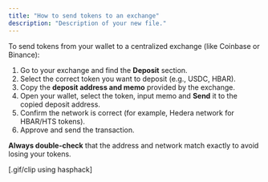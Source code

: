 ```yaml
---
title: "How to send tokens to an exchange"
description: "Description of your new file."
---
```


To send tokens from your wallet to a centralized exchange (like Coinbase or Binance):

1. Go to your exchange and find the **Deposit** section.
2. Select the correct token you want to deposit (e.g., USDC, HBAR).
3. Copy the **deposit address and memo** provided by the exchange.
4. Open your wallet, select the token, input memo and **Send** it to the copied deposit address.
5. Confirm the network is correct (for example, Hedera network for HBAR/HTS tokens).
6. Approve and send the transaction.

**Always double-check** that the address and network match exactly to avoid losing your tokens.

[.gif/clip using hasphack]